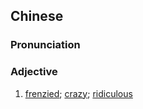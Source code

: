 {{also|丧心病狂}}
==Chinese==
{{zh-forms|s=丧心病狂|type=211}}

===Pronunciation===
{{zh-pron
|m=sàngxīnbìngkuáng
|c=song3 sam1 beng6 kwong4,song3 sam1 bing6 kwong4
|cat=a
}}

===Adjective===
{{zh-adj}}

# {{lb|zh|idiom}} [[frenzied]]; [[crazy]]; [[ridiculous]]